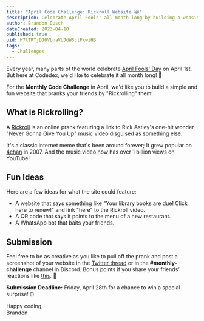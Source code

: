 ```yaml
---
title: "April Code Challenge: Rickroll Website 😹"
description: Celebrate April Fools' all month long by building a website that pranks the user with a Rickroll!
author: Brandon Dusch
dateCreated: 2023-04-10
published: true
uid: H7lTRTjDJ0VbnaVUJdWSclFxwiH3
tags:
  - Challenges
---
```


Every year, many parts of the world celebrate [April Fools' Day](https://en.wikipedia.org/wiki/April_Fools'_Day) on April 1st. But here at Codédex, we'd like to celebrate it all month long! 🥳

For the **Monthly Code Challenge** in April, we'd like you to build a simple and fun website that pranks your friends by "Rickrolling" them!

## What is Rickrolling?

A [Rickroll](https://en.wikipedia.org/wiki/Rickrolling) is an online prank featuring a link to Rick Astley's one-hit wonder "Never Gonna Give You Up" music video disguised as something else. 

It's a classic internet meme that's been around forever; It grew popular on [4chan](https://en.wikipedia.org/wiki/4chan) in 2007. And the music video now has over 1 billion views on YouTube!

## Fun Ideas

Here are a few ideas for what the site could feature:

- A website that says something like "Your library books are due! Click here to renew!" and link "here" to the Rickroll video.
- A QR code that says it points to the menu of a new restaurant.
- A WhatsApp bot that baits your friends.

## Submission

Feel free to be as creative as you like to pull off the prank and post a screenshot of your website in the [Twitter thread](https://twitter.com/codedex_io/status/1645496363055030293) or in the **#monthly-challenge** channel in Discord. Bonus points if you share your friends’ reactions like [this](https://www.youtube.com/watch?v=dQw4w9WgXcQ). 🕺

**Submission Deadline:** Friday, April 28th for a chance to win a special surprise! ⏰

Happy coding,  
Brandon

